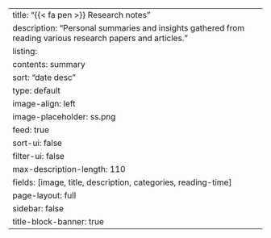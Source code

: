 ---
title: "{{< fa pen >}} Research notes"
description: "Personal summaries and insights gathered from reading various research papers and articles."
listing:
  contents: summary
  sort: "date desc"
  type: default
  image-align: left
  image-placeholder: ss.png
  feed: true
  sort-ui: false
  filter-ui: false
  max-description-length: 110
  fields: [image, title, description, categories, reading-time]
page-layout: full
sidebar: false
title-block-banner: true
---